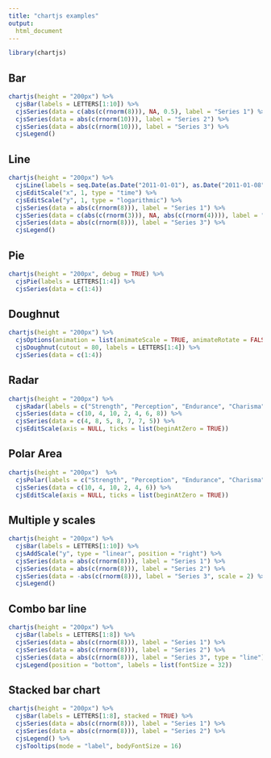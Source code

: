 ```yaml
---
title: "chartjs examples"
output:
  html_document
---
```


```r
library(chartjs)
```

## Bar

```r
chartjs(height = "200px") %>%
  cjsBar(labels = LETTERS[1:10]) %>%
  cjsSeries(data = c(abs(c(rnorm(8))), NA, 0.5), label = "Series 1") %>%
  cjsSeries(data = abs(c(rnorm(10))), label = "Series 2") %>%
  cjsSeries(data = abs(c(rnorm(10))), label = "Series 3") %>%
  cjsLegend()
```

## Line

```r
chartjs(height = "200px") %>%
  cjsLine(labels = seq.Date(as.Date("2011-01-01"), as.Date("2011-01-08"), by = 1)) %>%
  cjsEditScale("x", 1, type = "time") %>%
  cjsEditScale("y", 1, type = "logarithmic") %>%
  cjsSeries(data = abs(c(rnorm(8))), label = "Series 1") %>%
  cjsSeries(data = c(abs(c(rnorm(3))), NA, abs(c(rnorm(4)))), label = "Series 2") %>%
  cjsSeries(data = abs(c(rnorm(8))), label = "Series 3") %>%
  cjsLegend()
```


## Pie

```r
chartjs(height = "200px", debug = TRUE) %>%
  cjsPie(labels = LETTERS[1:4]) %>%
  cjsSeries(data = c(1:4))
```

## Doughnut

```r
chartjs(height = "200px") %>%
  cjsOptions(animation = list(animateScale = TRUE, animateRotate = FALSE)) %>%
  cjsDoughnut(cutout = 80, labels = LETTERS[1:4]) %>%
  cjsSeries(data = c(1:4))
```

## Radar

```r
chartjs(height = "200px") %>%
  cjsRadar(labels = c("Strength", "Perception", "Endurance", "Charisma", "Intelligence", "Agility", "Luck")) %>%
  cjsSeries(data = c(10, 4, 10, 2, 4, 6, 8)) %>%
  cjsSeries(data = c(4, 8, 5, 8, 7, 7, 5)) %>%
  cjsEditScale(axis = NULL, ticks = list(beginAtZero = TRUE))
```

## Polar Area

```r
chartjs(height = "200px")  %>%
  cjsPolar(labels = c("Strength", "Perception", "Endurance", "Charisma", "Intelligence", "Agility")) %>%
  cjsSeries(data = c(10, 4, 10, 2, 4, 6)) %>%
  cjsEditScale(axis = NULL, ticks = list(beginAtZero = TRUE))
```

## Multiple y scales

```r
chartjs(height = "200px") %>%
  cjsBar(labels = LETTERS[1:10]) %>%
  cjsAddScale("y", type = "linear", position = "right") %>%
  cjsSeries(data = abs(c(rnorm(8))), label = "Series 1") %>%
  cjsSeries(data = abs(c(rnorm(8))), label = "Series 2") %>%
  cjsSeries(data = -abs(c(rnorm(8))), label = "Series 3", scale = 2) %>%
  cjsLegend()
```

## Combo bar line

```r
chartjs(height = "200px") %>%
  cjsBar(labels = LETTERS[1:8]) %>%
  cjsSeries(data = abs(c(rnorm(8))), label = "Series 1") %>%
  cjsSeries(data = abs(c(rnorm(8))), label = "Series 2") %>%
  cjsSeries(data = abs(c(rnorm(8))), label = "Series 3", type = "line") %>%
  cjsLegend(position = "bottom", labels = list(fontSize = 32))
```

## Stacked bar chart

```r
chartjs(height = "200px") %>%
  cjsBar(labels = LETTERS[1:8], stacked = TRUE) %>%
  cjsSeries(data = abs(c(rnorm(8))), label = "Series 1") %>%
  cjsSeries(data = abs(c(rnorm(8))), label = "Series 2") %>%
  cjsLegend() %>%
  cjsTooltips(mode = "label", bodyFontSize = 16)
```
